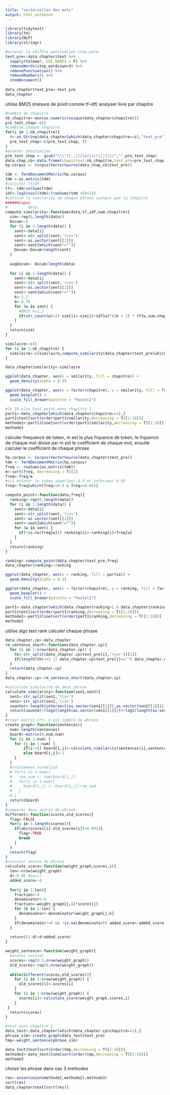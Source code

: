 ---
title: "vectorielles des mots"
output: html_notebook
---

```{r}
library(tidytext)
library(tm)
library(NLP)
library(stringr)
```



```{r}
#enlever le chiffre ponctuation stop_word
text_pre<-data_chapter$text %>% 
  sapply(tolower, USE.NAMES = F) %>% 
  removeWords(stop_words$word) %>% 
  removePunctuation() %>% 
  removeNumbers() %>%
  stemDocument()
  
data_chapter$text_pre<-text_pre
data_chapter
```

utilise BM25 (mesure de point comme tf-idf) analyser livre par chapitre 
```{r}
#nombre de chapitre
nb_chapitre<-max(as.numeric(unique(data_chapter$chapitre)))
pre_text_chap<-c()
#combine chaque chapitre 
for(i in 1:nb_chapitre){
  t<-as.String(data_chapter[which(data_chapter$chapitre==i),"text_pre"])
  pre_text_chap<-c(pre_text_chap, t)
} 
#enlever ponctuation
pre_text_chap <- gsub("\\\"|[.,]|[\n]|(c\\()|\\)","",pre_text_chap)
data_chap_cb<-data.frame(chapitre=1:nb_chapitre,text_pre=pre_text_chap,stringsAsFactors = FALSE)
hp.corpus <- Corpus(VectorSource(data_chap_cb$text_pre))

tdm <- TermDocumentMatrix(hp.corpus)
tdm <-as.matrix(tdm)
#calculer tfidf
tf<- tdm/colSums(tdm)
idf<-log2(ncol(tdm)/(rowSums(tdm >0)+1))
#calcule la similarity de chaque phrase sachant que la chapitre
######input
#         data: 
compute_similarity<-function(data,tf,idf,num.chapitre){
  sim<-rep(0,length(data))
  Docum<-0
  for (i in 1:length(data)) {
    sent<-data[i]
    sent<-str_split(sent,'\\s+')
    sent<-as.vector(sent[[1]])
    sent<-sent[which(sent!="")]
    Docum<-Docum+length(sent)
  }
  
  avgDocum<- Docum/length(data)
  
  for (i in 1:length(data)) {
    sent<-data[i]
    sent<-str_split(sent,'\\s+')
    sent<-as.vector(sent[[1]])
    sent<-sent[which(sent!="")]
    k<-1.2
    b<-0.75
    for (w in sent) {
      #BM25 k=1.2
      if(str_count(w)>2) sim[i]<-sim[i]+idf[w]*((k + 1) * tf[w,num.chapitre]) / (k *(1.0-b+b*(length(sent)/avgDocum)) + tf[w,num.chapitre])
    }
  }
  return(sim)
}

similaire<-c()
for (i in 1:nb_chapitre) {
  similaire<-c(similaire,compute_similarity(data_chapter$text_pre[which(data_chapter$chapitre==i)],tf,idf,i))
}

data_chapter$smilarity<-similaire
```

```{r}
ggplot(data_chapter, aes(x = smilarity, fill = chapitre)) +
  geom_density(alpha = 0.3)

ggplot(data_chapter, aes(x = factor(chapitre), y = smilarity, fill = factor(chapitre))) +
  geom_boxplot() +
  scale_fill_brewer(palette = "Pastel2")

#le 10 plus haut point dans chapitre 1
part1<-data_chapter[which(data_chapter$chapitre==1),]
part1$text[sort(order(part1$smilarity,decreasing = T)[1:10])]
methode1<-part1$line[sort(order(part1$smilarity,decreasing = T)[1:10])]
methode1
```

calculer frequence de token, m est le plus frquence de token, le frquence de chaque mot divise par m est le coefficient de chaque mot, ensuite calculer le coefficient de chaque phrase
```{r}
hp.corpus <- Corpus(VectorSource(data_chapter$text_pre))
tdm <- TermDocumentMatrix(hp.corpus)
freq <- rowSums(as.matrix(tdm))
m<-sort(freq, decreasing = T)[1]
freq<-freq/m
#ici enlever le token superieur 0.9 et inferieur 0.05 
freq<-freq[which(freq<=0.9 & freq>=0.05)]

compute_point<-function(data,freq){
  ranking<-rep(0,length(data))
  for (i in 1:length(data)) {
    sent<-data[i]
    sent<-str_split(sent,'\\s+')
    sent<-as.vector(sent[[1]])
    sent<-sent[which(sent!="")]
    for (w in sent) {
      if(!is.na(freq[w])) ranking[i]<-ranking[i]+freq[w]
    }
  }
  return(ranking)
}

ranking<-compute_point(data_chapter$text_pre,freq)
data_chapter$ranking<-ranking
```

```{r}
ggplot(data_chapter, aes(x = ranking, fill = partie)) +
  geom_density(alpha = 0.3)

ggplot(data_chapter, aes(x = factor(chapitre), y = ranking, fill = factor(chapitre))) +
  geom_boxplot() +
  scale_fill_brewer(palette = "Pastel2")

part1<-data_chapter[which(data_chapter$ranking>1 & data_chapter$ranking<2.5 & data_chapter$chapitre==1),]
part1$text[sort(order(part1$ranking,decreasing = T)[1:10])]
methode2<-part1$line[sort(order(part1$ranking,decreasing = T)[1:10])]
methode2
```

utilise algo text rank calculer chaque phrase 

```{r}
data_chapter.cp<-data_chapter
rm_sentence_short<-function(data_chapter.cp){
  for (i in 1:nrow(data_chapter.cp)) {
    tk<-str_split(data_chapter.cp$text_pre[i],'\\s+')[[1]]
    if(length(tk)<=3 || data_chapter.cp$text_pre[i]=="") data_chapter.cp<-data_chapter.cp[-i,]
  }
  return(data_chapter.cp)
}
data_chapter.cp<-rm_sentence_short(data_chapter.cp)

#calculate similarite de deux phrase
calculate_similarity<-function(sen1,sen2){
  sen1<-str_split(sen1,'\\s+')
  sen2<-str_split(sen2,'\\s+')
  counter<-length(intersect(as.vector(sen1[[1]]),as.vector(sen2[[1]])))
  return(counter/(log2(length(as.vector(sen1[[1]])))+log2(length(as.vector(sen2[[1]])))))
}
#creer matrix n*n, n est nombre de phrase
create_graph<-function(sentences){
  num<-length(sentences)
  board<-matrix(0,num,num)
  for (i in 1:num) {
    for (j in 1:num) {
        if(i!=j) board[i,j]<-calculate_similarity(sentences[i],sentences[j])
        else board[i,j]<-1
    }
  }
  #traitement normalisé
  # for(i in 1:num){
  #   row_sum <- sum(board[i,])
  #   for(j in 1:num){
  #     board[i,j] <- board[i,j]/row_sum
  #   }
  # }
  return(board)
}
#comparer deux scores de phrase
different<-function(scores,old_scores){
  flag<-FALSE
  for(i in 1:length(scores)){
    if(abs(scores[i]-old_scores[i])>0.001){
      flag<-TRUE
      break
    }
  }
  return(flag)
}
#calculer socres de phrase
calculate_score<-function(weight_graph,scores,i){
  len<-nrow(weight_graph)
  d<-0.85 #seuil
  added_score<-0
  
  for(j in 1:len){
    fraction<-0
    denominator<-0
    fraction<-weight_graph[j,i]*scores[j]
    for (k in 1:len) {
      denominator<-denominator+weight_graph[j,k]
    }
    if(denominator!=0 && !is.na(denominator)) added_score<-added_score+ fraction/denominator
  }
  
  return((1-d)+d*added_score)
}

weight_sentence<-function(weight_graph){
  #scores initial
  scores<-rep(0.5,nrow(weight_graph))
  old_scores<-rep(0,nrow(weight_graph))
  
  while(different(scores,old_scores)){
    for (i in 1:nrow(weight_graph)) {
      old_scores[i]<-scores[i]
    }
    for (i in 1:nrow(weight_graph)) {
      scores[i]<-calculate_score(weight_graph,scores,i)
    }
 } 
  return(scores)
}

```

```{r}
#test avec chapitre 1
data_test<-data_chapter[which(data_chapter.cp$chapitre==1),]
phrase_sim<-create_graph(data_test$text_pre)
tmp<-weight_sentence(phrase_sim)
```

```{r}
data_test$text[sort(order(tmp,decreasing = T)[1:10])]
methode3<-data_test$line[sort(order(tmp,decreasing = T)[1:10])]
methode3
```

choisir les phrase dans ces 3 methodes
```{r}
res<-union(union(methode1,methode2),methode3)
sort(res)
data_chapter$text[sort(res)]
```

